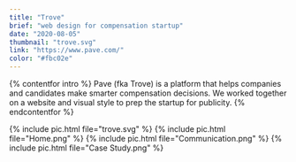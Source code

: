 ```yaml
---
title: "Trove"
brief: "web design for compensation startup"
date: "2020-08-05"
thumbnail: "trove.svg"
link: "https://www.pave.com/"
color: "#fbc02e"
---
```


{% contentfor intro %}
Pave (fka Trove) is a platform that helps companies and candidates make smarter compensation decisions. We worked together on a website and visual style to prep the startup for publicity.
{% endcontentfor %}

{% include pic.html file="trove.svg" %}
{% include pic.html file="Home.png" %}
{% include pic.html file="Communication.png" %}
{% include pic.html file="Case Study.png" %}
